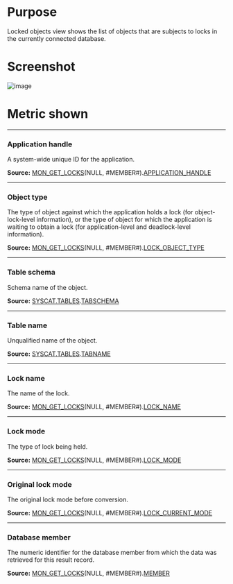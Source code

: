 # Purpose

Locked objects view shows the list of objects that are subjects to locks in the currently connected database. 

# Screenshot
![image](./images/lock_objects.png)



# Metric shown


<hr />

### Application handle

A system-wide unique ID for the application.

**Source:** [MON_GET_LOCKS](https://www.ibm.com/docs/en/db2/11.5?topic=mpf-mon-get-locks-table-function-list-all-locks-in-currently-connected-database)(NULL, #MEMBER#).[APPLICATION_HANDLE](https://www.ibm.com/docs/en/db2/11.5?topic=reference-#r0054410)


<hr />

### Object type

The type of object against which the application holds a lock (for object-lock-level information), or the type of object for which the application is waiting to obtain a lock (for application-level and deadlock-level information).

**Source:** [MON_GET_LOCKS](https://www.ibm.com/docs/en/db2/11.5?topic=mpf-mon-get-locks-table-function-list-all-locks-in-currently-connected-database)(NULL, #MEMBER#).[LOCK_OBJECT_TYPE](https://www.ibm.com/docs/en/db2/11.5?topic=reference-l#r0001288)


<hr />

### Table schema

Schema name of the object.

**Source:** [SYSCAT.TABLES](https://www.ibm.com/docs/en/db2/11.5?topic=views-syscattables).[TABSCHEMA](https://www.ibm.com/docs/en/db2/11.5?topic=views-syscattables)


<hr />

### Table name

Unqualified name of the object.

**Source:** [SYSCAT.TABLES](https://www.ibm.com/docs/en/db2/11.5?topic=views-syscattables).[TABNAME](https://www.ibm.com/docs/en/db2/11.5?topic=views-syscattables)



<hr />

### Lock name

The name of the lock.

**Source:** [MON_GET_LOCKS](https://www.ibm.com/docs/en/db2/11.5?topic=mpf-mon-get-locks-table-function-list-all-locks-in-currently-connected-database)(NULL, #MEMBER#).[LOCK_NAME](https://www.ibm.com/docs/en/db2/11.5?topic=reference-l#r0009819)


<hr />

### Lock mode

The type of lock being held. 

**Source:** [MON_GET_LOCKS](https://www.ibm.com/docs/en/db2/11.5?topic=mpf-mon-get-locks-table-function-list-all-locks-in-currently-connected-database)(NULL, #MEMBER#).[LOCK_MODE](https://www.ibm.com/docs/en/db2/11.5?topic=reference-l#r0001286)


<hr />

### Original lock mode 

The original lock mode before conversion.

**Source:** [MON_GET_LOCKS](https://www.ibm.com/docs/en/db2/11.5?topic=mpf-mon-get-locks-table-function-list-all-locks-in-currently-connected-database)(NULL, #MEMBER#).[LOCK_CURRENT_MODE](https://www.ibm.com/docs/en/db2/11.5?topic=reference-l#r0009816)


<hr />

### Database member

The numeric identifier for the database member from which the data was retrieved for this result record.

**Source:** [MON_GET_LOCKS](https://www.ibm.com/docs/en/db2/11.5?topic=mpf-mon-get-locks-table-function-list-all-locks-in-currently-connected-database)(NULL, #MEMBER#).[MEMBER](https://www.ibm.com/docs/en/db2/11.5?topic=reference-m#r0054432)


